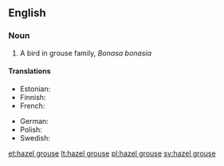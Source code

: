 ==English==
{{wikipedia}}

===Noun===
{{en-noun|sg=[[hazel]] [[grouse]]}}

# A bird in grouse family, ''Bonasa bonasia''

====Translations====
{{trans-top|bird}}
* Estonian: {{t-|et|laanepüü}}
* Finnish: {{t+|fi|pyy}}
* French: {{t-|fr|gélinotte des bois|f}}
{{trans-mid}}
* German: {{t+|de|Haselhuhn|n}}
* Polish: {{t+|pl|jarząbek|m}}
* Swedish: {{t+|sv|järpe|c}}
{{trans-bottom}}

[[et:hazel grouse]]
[[lt:hazel grouse]]
[[pl:hazel grouse]]
[[sv:hazel grouse]]